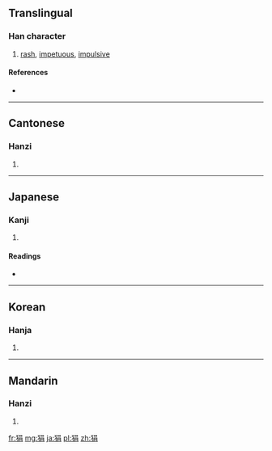 ==Translingual==

===Han character===
{{Han char|rn=94|rad=犬|as=07|sn=10|four=4622<sub>7</sub>|canj=大竹口月 (KHRB)}}

# [[rash]], [[impetuous]], [[impulsive]]

====References====
* {{Han ref|kx=0711.280|dkj=20426|dj=1123.260|hdz=21349.050|uh=72F7|ud=29431|bh=AF58|bd=44888}}

----

==Cantonese==

===Hanzi===
{{yue-hanzi|jyut=|y=gyun3}}

# {{defn|Cantonese|sort=犬07}}

----

==Japanese==

===Kanji===
{{ja-kanji|grade=|rs=犬07}}

# {{defn|Japanese|sort=犬07}}

====Readings====
* {{ja-readings|on=[[けん]] (ken)|kun=[[ためらう]] (tamerau)}}

----

==Korean==

===Hanja===
{{ko-hanja|hangeul=견|eumhun=|rv=gyeon|mr=kyŏn|y=kyen}}

# {{defn|Korean|sort=犬07}}

----

==Mandarin==

===Hanzi===
{{cmn-hanzi|pin=[[juàn]] ([[juan4]]), [[mái]] ([[mai2]])|wg=chüan<sup>4</sup>, mai<sup>2</sup>}}

# {{defn|Mandarin|sort=犬07}}

[[fr:狷]]
[[mg:狷]]
[[ja:狷]]
[[pl:狷]]
[[zh:狷]]